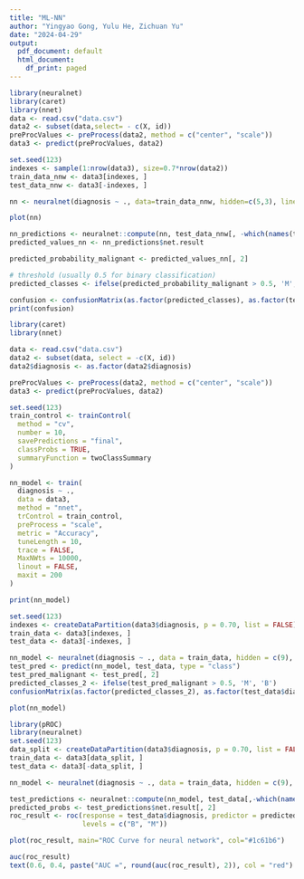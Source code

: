 ```yaml
---
title: "ML-NN"
author: "Yingyao Gong, Yulu He, Zichuan Yu"
date: "2024-04-29"
output:
  pdf_document: default
  html_document:
    df_print: paged
---
```

```r
library(neuralnet)
library(caret)
library(nnet)
data <- read.csv("data.csv")
data2 <- subset(data,select= - c(X, id))
preProcValues <- preProcess(data2, method = c("center", "scale"))
data3 <- predict(preProcValues, data2)

set.seed(123)
indexes <- sample(1:nrow(data3), size=0.7*nrow(data2))
train_data_nnw <- data3[indexes, ]
test_data_nnw <- data3[-indexes, ]

nn <- neuralnet(diagnosis ~ ., data=train_data_nnw, hidden=c(5,3), linear.output=F)
```

```r
plot(nn)
```

```r
nn_predictions <- neuralnet::compute(nn, test_data_nnw[, -which(names(test_data_nnw) == "diagnosis")])
predicted_values_nn <- nn_predictions$net.result

predicted_probability_malignant <- predicted_values_nn[, 2]

# threshold (usually 0.5 for binary classification)
predicted_classes <- ifelse(predicted_probability_malignant > 0.5, 'M', 'B')
```

```r
confusion <- confusionMatrix(as.factor(predicted_classes), as.factor(test_data_nnw$diagnosis), positive = 'M')
print(confusion)
```

```r
library(caret)
library(nnet)

data <- read.csv("data.csv")
data2 <- subset(data, select = -c(X, id))  
data2$diagnosis <- as.factor(data2$diagnosis)  

preProcValues <- preProcess(data2, method = c("center", "scale"))
data3 <- predict(preProcValues, data2)

set.seed(123)
train_control <- trainControl(
  method = "cv",             
  number = 10,                
  savePredictions = "final",  
  classProbs = TRUE,          
  summaryFunction = twoClassSummary  
)

nn_model <- train(
  diagnosis ~ .,
  data = data3,
  method = "nnet",  
  trControl = train_control,
  preProcess = "scale",
  metric = "Accuracy",
  tuneLength = 10, 
  trace = FALSE,
  MaxNWts = 10000,
  linout = FALSE,
  maxit = 200
)

print(nn_model)

```

```r
set.seed(123)
indexes <- createDataPartition(data3$diagnosis, p = 0.70, list = FALSE)
train_data <- data3[indexes, ]
test_data <- data3[-indexes, ]

nn_model <- neuralnet(diagnosis ~ ., data = train_data, hidden = c(9), linear.output = F)
test_pred <- predict(nn_model, test_data, type = "class")
test_pred_malignant <- test_pred[, 2]
predicted_classes_2 <- ifelse(test_pred_malignant > 0.5, 'M', 'B')
confusionMatrix(as.factor(predicted_classes_2), as.factor(test_data$diagnosis), positive = 'M')
```

```r
plot(nn_model)
```


```r
library(pROC)
library(neuralnet)
set.seed(123)
data_split <- createDataPartition(data3$diagnosis, p = 0.70, list = FALSE)
train_data <- data3[data_split, ]
test_data <- data3[-data_split, ]

nn_model <- neuralnet(diagnosis ~ ., data = train_data, hidden = c(9), linear.output = FALSE)

test_predictions <- neuralnet::compute(nn_model, test_data[,-which(names(test_data) == "diagnosis")])
predicted_probs <- test_predictions$net.result[, 2]  
roc_result <- roc(response = test_data$diagnosis, predictor = predicted_probs,
                  levels = c("B", "M"))

plot(roc_result, main="ROC Curve for neural network", col="#1c61b6")

auc(roc_result)
text(0.6, 0.4, paste("AUC =", round(auc(roc_result), 2)), col = "red")
```


